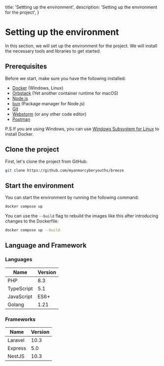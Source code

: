   title: 'Settting up the environment',
  description: 'Setting up the environment for the project',
}

# Setting up the environment

In this section, we will set up the environment for the project. We will install the necessary tools and libraries to get started.

## Prerequisites

Before we start, make sure you have the following installed:

- [Docker](https://www.docker.com/) (Windows, Linux)
- [Orbstack](https://orbstack.dev/) (Yet another container runtime for macOS)
- [Node.js](https://nodejs.org/)
- [bun](https://www.npmjs.com/package/bun) (Package manager for Node.js)
- [Git](https://git-scm.com/)
- [Webstorm](https://www.jetbrains.com/webstorm) (or any other code editor)
- [Postman](https://www.postman.com/)

P.S.If you are using Windows, you can use [Windows Subsystem for Linux](https://docs.microsoft.com/en-us/windows/wsl/install) to install Docker.

## Clone the project

First, let's clone the project from GitHub:

```bash
git clone https://github.com/myanmarcyberyouths/breeze
```

## Start the environment

You can start the environment by running the following command:
```bash
docker compose up
```

You can use the `--build` flag to rebuild the images like this after introducing changes to the Dockerfile:

```bash
docker compose up --build
```

## Language and Framework

### Languages

| Name | Version |
| ---- | ------- |
| PHP | 8.3 |
| TypeScript | 5.1 |
| JavaScript | ES6+ |
|Golang | 1.21 |

### Frameworks

| Name | Version |
| ---- | ------- |
| Laravel | 10.3 |
| Express | 5.0 |
| NestJS | 10.3 |

